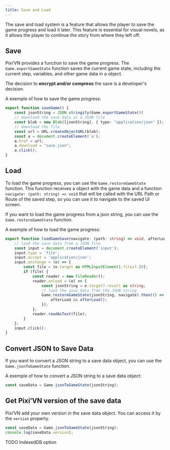 ```yaml
---
title: Save and Load
---
```


The save and load system is a feature that allows the player to save the game progress and load it later. This feature is essential for visual novels, as it allows the player to continue the story from where they left off.

## Save

Pixi’VN provides a function to save the game progress. The `Game.exportGameState` function saves the current game state, including the current step, variables, and other game data in a object.

The decision to **encrypt and/or compress** the save is a developer's decision.

A exemple of how to save the game progress:

```typescript
export function saveGame() {
    const jsonString = JSON.stringify(Game.exportGameState())
    // download the save data as a JSON file
    const blob = new Blob([jsonString], { type: "application/json" });
    // download the file
    const url = URL.createObjectURL(blob);
    const a = document.createElement('a');
    a.href = url;
    a.download = "save.json";
    a.click();
}
```

## Load

To load the game progress, you can use the `Game.restoreGameState` function. This function receives a object with the game data and a function `navigate: (path: string) => void` that will be called with the <DynamicLink href="/start/interface#what-is-the-url-path-and-routes">URL Path or Route</DynamicLink> of the saved step, so you can use it to navigate to the saved <DynamicLink href="/start/interface-navigate">UI screen</DynamicLink>.

If you want to load the game progress from a json string, you can use the `Game.restoreGameState` function.

A exemple of how to load the game progress:

```typescript
export function loadGameSave(navigate: (path: string) => void, afterLoad?: () => void) {
    // load the save data from a JSON file
    const input = document.createElement('input');
    input.type = 'file';
    input.accept = 'application/json';
    input.onchange = (e) => {
        const file = (e.target as HTMLInputElement).files?.[0];
        if (file) {
            const reader = new FileReader();
            reader.onload = (e) => {
                const jsonString = e.target?.result as string;
                // load the save data from the JSON string
                Game.restoreGameState(jsonString, navigate).then(() => {
                    afterLoad && afterLoad();
                });
            };
            reader.readAsText(file);
        }
    };
    input.click();
}
```

## Convert JSON to Save Data

If you want to convert a JSON string to a save data object, you can use the `Game.jsonToGameState` function.

A exemple of how to convert a JSON string to a save data object:

```typescript
const saveData = Game.jsonToGameState(jsonString);
```

## Get Pixi’VN version of the save data

Pixi’VN add your own version in the save data object. You can access it by the `version` property.

```typescript
const saveData = Game.jsonToGameState(jsonString);
console.log(saveData.version);
```

<Comments>
TODO IndexedDB option
</Comments>

